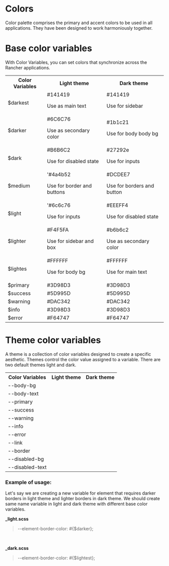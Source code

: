 
<Meta title="Foundation/Colors"  />

# Colors

Color palette comprises the primary and accent colors to be used in all applications. They have been designed to work harmoniously together.


<div class="conainer mt-50">
  <h1 class="mt-50">Base color variables</h1>
  <p>With Color Variables, you can set colors that synchronize across the Rancher applications.</p>
  <table style={{ width: '70%' }}>
    <tr>
      <th>Color Variables</th>
      <th>Light theme</th>
      <th>Dark theme</th>
    </tr>
    <tr>
      <td>$darkest</td>
      <td><div class="color-sample" style={{ background: '#141419' }}></div>#141419<p>Use as main text</p></td>
      <td><div class="color-sample" style={{ background: '#141419' }}></div>#141419<p>Use for sidebar</p></td>
    </tr>
    <tr>
      <td>$darker</td>
      <td><div class="color-sample" style={{ background: '#6C6C76' }}></div>#6C6C76<p>Use as secondary color</p></td>
      <td><div class="color-sample" style={{ background: '#1b1c21' }}></div>#1b1c21<p>Use for body body bg</p></td>
    </tr>
    <tr>
      <td>$dark</td>
      <td><div class="color-sample" style={{ background: '#B6B6C2' }}></div>#B6B6C2<p>Use for disabled state</p></td>
      <td><div class="color-sample" style={{ background: '#27292e' }}></div>#27292e<p>Use for inputs</p></td>
    </tr>
    <tr>
      <td>$medium</td>
      <td><div class="color-sample" style={{ background: '#4a4b52' }}></div>'#4a4b52<p>Use for border and buttons</p></td>
      <td><div class="color-sample" style={{ background: '#DCDEE7' }}></div>#DCDEE7<p>Use for borders and button</p></td>
    </tr>
    <tr>
      <td>$light</td>
      <td><div class="color-sample" style={{ background: '#6c6c76' }}></div>'#6c6c76<p>Use for inputs</p></td>
      <td><div class="color-sample" style={{ background: '#EEEFF4' }}></div>#EEEFF4<p>Use for disabled state</p></td>
    </tr>
    <tr>
      <td>$lighter</td>
      <td><div class="color-sample" style={{ background: '#F4F5FA' }}></div>#F4F5FA<p>Use for sidebar and box</p></td>
      <td><div class="color-sample" style={{ background: '#b6b6c2' }}></div>#b6b6c2<p>Use as secondary color</p></td>
    </tr>
    <tr>
      <td>$lightes</td>
      <td><div class="color-sample" style={{ background: '#ffffff' }}></div>#FFFFFF<p>Use for body bg</p></td>
      <td><div class="color-sample" style={{ background: '#ffffff' }}></div>#FFFFFF<p>Use for main text</p></td>
    </tr>
    <tr>
      <td>$primary</td>
      <td><div class="color-sample" style={{ background: 'var(--primary)' }}></div>#3D98D3</td>
      <td><div class="color-sample" style={{ background: 'var(--primary)' }}></div>#3D98D3</td>
    </tr>
    <tr>
      <td>$success</td>
      <td><div class="color-sample" style={{ background: 'var(--success)' }}></div>#5D995D</td>
      <td><div class="color-sample" style={{ background: 'var(--success)' }}></div>#5D995D</td>
    </tr>
    <tr>
      <td>$warning</td>
      <td><div class="color-sample" style={{ background: 'var(--warning)' }}></div>#DAC342</td>
      <td><div class="color-sample" style={{ background: 'var(--warning)' }}></div>#DAC342</td>
    </tr>
    <tr>
      <td>$info</td>
      <td><div class="color-sample" style={{ background: 'var(--info)' }}></div>#3D98D3</td>
      <td><div class="color-sample" style={{ background: 'var(--info)' }}></div>#3D98D3</td>
    </tr>
    <tr>
      <td>$error</td>
      <td><div class="color-sample" style={{ background: 'var(--error)' }}></div>#F64747</td>
      <td><div class="color-sample" style={{ background: 'var(--error)' }}></div>#F64747</td>
    </tr>
  </table>

  <h1 class="mt-50">Theme color variables</h1>
  <p>A theme is a collection of color variables designed to create a specific aesthetic. Themes control the color value assigned to a variable.
    There are two default themes light and dark.</p>
  <table style={{ width: '70%' }}>
    <tr>
      <th>Color Variables</th>
      <th>Light theme</th>
      <th>Dark theme</th>
    </tr>
    <tr>
      <td>--body-bg</td>
      <td><div class="color-sample" style={{ background: '#ffffff' }}></div></td>
      <td><div class="color-sample" style={{ background: '#1b1c21' }}></div></td>
    </tr>
    <tr>
      <td>--body-text</td>
      <td><div class="color-sample" style={{ background: '#141419' }}></div></td>
      <td><div class="color-sample" style={{ background: '#ffffff' }}></div></td>
    </tr>
    <tr>
      <td>--primary</td>
      <td><div class="color-sample" style={{ background: '#3D98D3' }}></div></td>
      <td><div class="color-sample" style={{ background: '#3D98D3' }}></div></td>
    </tr>
    <tr>
      <td>--success</td>
      <td><div class="color-sample" style={{ background: 'var(--success)' }}></div></td>
      <td><div class="color-sample" style={{ background: 'var(--success)' }}></div></td>
    </tr>
    <tr>
      <td>--warning</td>
      <td><div class="color-sample" style={{ background: 'var(--warning)' }}></div></td>
      <td><div class="color-sample" style={{ background: 'var(--warning)' }}></div></td>
    </tr>
    <tr>
      <td>--info</td>
      <td><div class="color-sample" style={{ background: 'var(--info)' }}></div></td>
      <td><div class="color-sample" style={{ background: 'var(--info)' }}></div></td>
    </tr>
    <tr>
      <td>--error</td>
      <td><div class="color-sample" style={{ background: 'var(--error)' }}></div></td>
      <td><div class="color-sample" style={{ background: 'var(--error)' }}></div></td>
    </tr>
     <tr>
      <td>--link</td>
      <td><div class="color-sample" style={{ background: 'var(--link)' }}></div></td>
      <td><div class="color-sample" style={{ background: 'var(--link)' }}></div></td>
    </tr>
    <tr>
      <td> --border</td>
      <td><div class="color-sample" style={{ background: '#4a4b52' }}></div></td>
      <td><div class="color-sample" style={{ background: '#DCDEE7' }}></div></td>
    </tr>
    <tr>
      <td> --disabled-bg</td>
      <td><div class="color-sample" style={{ background: '#DCDEE7' }}></div></td>
      <td><div class="color-sample" style={{ background: '#{darken(#6c6c76, 10%)}' }}></div></td>
    </tr>
    <tr>
      <td> --disabled-text</td>
      <td><div class="color-sample" style={{ background: '#6C6C76' }}></div></td>
      <td><div class="color-sample" style={{ background: '#b6b6c2' }}></div></td>
    </tr>
  </table>

  <h3 class="mt-50">Example of usage:</h3>
  <p>Let's say we are creating a new variable for element that requires darker borders in light theme and lighter borders in dark theme.
   We should create same name variable in light and dark theme with different base color variables.</p>
  
</div>

**_light.scss**

> --element-border-color: #{$darker};

<br/>

**_dark.scss**

  >  --element-border-color: #{$lightest};

<br/>
